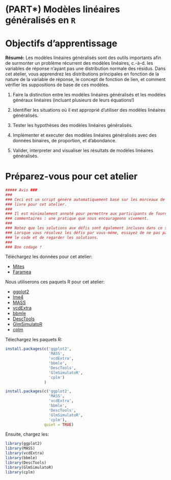 # (PART\*) Modèles linéaires généralisés en `R` {-}

# Objectifs d'apprentissage

**Résumé:** Les modèles linéaires généralisés sont des outils importants
afin de surmonter un problème récurrent des modèles linéaires, c.-à-d.
les variables de réponse n'ayant pas une distribution normale des
résidus. Dans cet atelier, vous apprendrez les distributions principales
en fonction de la nature de la variable de réponse, le concept de
fonction de lien, et comment vérifier les suppositions de base de ces
modèles.

1. Faire la distinction entre les modèles linéaires généralisés et les modèles généraux linéaires (incluant plusieurs de leurs équations!)

2. Identifier les situations où il est approprié d'utiliser des modèles linéaires généralisés.

3. Tester les hypothèses des modèles linéaires généralisés.

4. Implémenter et executer des modèles linéaires généralisés avec des données binaires, de proportion, et d'abondance. 

5. Valider, interpreter and visualiser les résultats de modèles linéaires généralisés.

# Préparez-vous pour cet atelier

```r
##### Avis ###
###                                                                             #
### Ceci est un script généré automatiquement basé sur les morceaux de code du  #
### livre pour cet atelier.                                                     #
###                                                                             #
### Il est minimalement annoté pour permettre aux participants de fournir leurs #
### commentaires : une pratique que nous encourageons vivement.                 #
###                                                                             #
### Notez que les solutions aux défis sont également incluses dans ce script.   #
### Lorsque vous résolvez les défis par vous-méme, essayez de ne pas parcourir  #
### le code et de regarder les solutions.                                       #
###                                                                             # 
### Bon codage !                                                               #

```

Téléchargez les données pour cet atelier:

-    [Mites](https://raw.githubusercontent.com/QCBSRworkshops/workshop06/main/book-en/data/mites.csv)
-    [Faramea](https://github.com/QCBSRworkshops/workshop06/blob/main/book-en/data/faramea.csv)

Nous utiliserons ces paquets R pour cet atelier:

-    [ggplot2](https://cran.r-project.org/package=ggplot2) 
-    [lme4](https://cran.r-project.org/package=lme4) 
-    [MASS](https://cran.r-project.org/package=MASS) 
-    [vcdExtra](https://cran.r-project.org/package=vcdExtra) 
-    [bbmle](https://cran.r-project.org/package=bbmle)
-    [DescTools](https://cran.r-project.org/package=DescTools)
-    [GlmSimulatoR](https://cran.r-project.org/package=GlmSimulatoR)
-    [cplm](https://cran.r-project.org/package=cplm)


Télechargez les paquets R:

```r
install.packages(c('ggplot2', 
                   'MASS', 
                   'vcdExtra',
                   'bbmle',
                   'DescTools',
                   'GlmSimulatoR',
                   'cplm')
                 )
```

```r
install.packages(c('ggplot2', 
                   'MASS', 
                   'vcdExtra',
                   'bbmle',
                   'DescTools',
                   'GlmSimulatoR',
                   'cplm'),
                 quiet = TRUE)
```

Ensuite, chargez les:

```r
library(ggplot2)
library(MASS)
library(vcdExtra)
library(bbmle)
library(DescTools)
library(GlmSimulatoR)
library(cplm)
```

